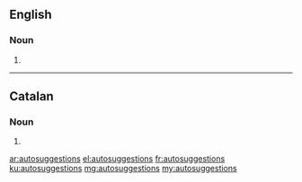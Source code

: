 ==English==

===Noun===
{{head|en|plural}}

# {{plural of|autosuggestion|lang=en}}

----

==Catalan==

===Noun===
{{ca-noun-form}}

# {{plural of|autosuggestió|lang=ca}}

[[ar:autosuggestions]]
[[el:autosuggestions]]
[[fr:autosuggestions]]
[[ku:autosuggestions]]
[[mg:autosuggestions]]
[[my:autosuggestions]]
